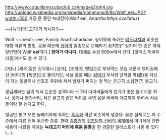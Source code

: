 http://www.coquitlamscubaclub.ca/images2/ph4.jpg
http://upload.wikimedia.org/wikipedia/commons/8/8c/Wolf_eel.JPG?width=500
가장 큰 종인 늑대장어(Wolf eel, ''Anarrhichthys ocellatus'')

~~[늑대]의 [고기]가 아니다!!~~

Wolf ~~meat~~eel, Family Anarhichadidae. 농어목에 속하는 [[베도라치]]와 비슷한 대형 어류의 총칭. 몸꼴 때문에 [[장어]]의 일종으로 오해하기 쉽지만[* 심지어 한 종은 아예 일반명이 Wolf '''eel'''이다.] '''장어가 아니다.''' 대체로 수심 600m에서 산다. [코엑스 아쿠아리움]에서도 볼 수 있다.

[게]나 [새우]같은 갑각류나 [성게], [조개]도 맨입으로 부숴먹는 모습 때문에 영미권에선 [바다]의 [폭군]으로 불리지만, 사실 잠잘 때는 [[상어]]가 무서워 단백질 막(膜)을 자신이 자는 동굴이나 산호초 주위에 쳐서 냄새가 퍼지는 걸 막는 은근히 소심한(?) 물고기.

생김새와는 달리 워낙 온순한 성격이라 스쿠버 다이버들에게 인기가 좋은 물고기중 하나. 성게나 불가사리, 작은 물고기 같은 먹이를 주면 몸을 비비며 애교까지 부려서 사람들이랑 잘 논다고 한다.

얼굴만 놓고 보면 놀래기과에 속하는 [[혹돔]]과 약간 비슷하게 생겼다. 물론 실제로는 과 수준에서 다른 전혀 무관한 종류. 한때 [[김충원]]의 [[퀴즈탐험 신비의 세계]]에서 이녀석에 관한 내용이 나왔을 때에는 '''늑대고기 머리에 혹돔 몸통'''을 한 괴랄한 일러스트가 나온 바 있다(...).
